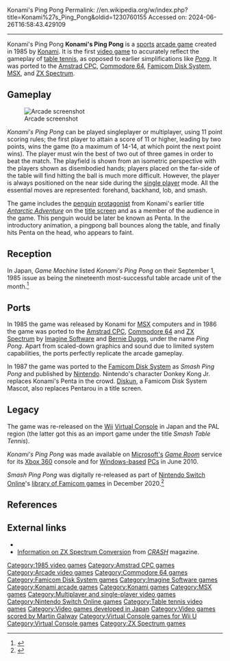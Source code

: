 Konami's Ping Pong
Permalink: //en.wikipedia.org/w/index.php?title=Konami%27s_Ping_Pong&oldid=1230760155
Accessed on: 2024-06-26T16:58:43.429109



------
Konami's Ping Pong
{{Short description|1985 video game}}
{{More footnotes needed|date=February 2008}}
{{Infobox video game
|title = Konami's Ping Pong
|image = Konami's Ping Pong.jpg
|image_size = 245px
|developer = [[Konami]]
|publisher = Konami
|designer = 
|engine = 
|released = '''Arcade'''{{vgrelease|JP|1985}}'''MSX'''{{vgrelease|JP|1985}}'''Famicom Disk System'''{{vgrelease|JP|1987}}'''Virtual Console'''{{vgrelease|JP|November 25, 2008 (Wii)|PAL|July 17, 2009 (Wii)}}{{vgrelease|JP|March 18, 2015 (Wii U)}}
|genre = [[Sports game|Sports]]
|modes = [[Single-player]], [[multiplayer|2-player]]
|arcade system = 
|platforms = [[Arcade game|Arcade]], [[Amstrad CPC]], [[Commodore 64]], [[Famicom Disk System]], [[MSX]], [[ZX Spectrum]]
}}
'''Konami's Ping Pong''' is a [[sports game|sports]] [[arcade game]] created in 1985 by [[Konami]]. It is the first [[video game]] to accurately reflect the gameplay of [[table tennis]], as opposed to earlier simplifications like ''[[Pong]]''.{{Citation needed|date=August 2020}} It was ported to the [[Amstrad CPC]], [[Commodore 64]], [[Famicom Disk System]], [[MSX]], and [[ZX Spectrum]].

==Gameplay==
[[Image:Konami Ping Pong.png|thumb|left|Arcade screenshot]]

''Konami's Ping Pong'' can be played singleplayer or multiplayer, using 11 point scoring rules; the first player to attain a score of 11 or higher, leading by two points, wins the game (to a maximum of 14-14, at which point the next point wins). The player must win the best of two out of three games in order to beat the match. The playfield is shown from an isometric perspective with the players shown as disembodied hands; players placed on the far-side of the table will find hitting the ball is much more difficult.{{Original research inline|date=July 2009}} However, the player is always positioned on the near side during the [[single player]] mode. All the essential moves are represented: forehand, backhand, lob, and smash.

The game includes the [[penguin]] [[protagonist]] from Konami's earlier title ''[[Antarctic Adventure]]'' on the [[title screen]] and as a member of the audience in the game. This penguin would be later be known as Penta. In the introductory animation, a pingpong ball bounces along the table, and finally hits Penta on the head, who appears to faint.

== Reception ==
In Japan, ''Game Machine'' listed ''Konami's Ping Pong'' on their September 1, 1985 issue as being the nineteenth most-successful table arcade unit of the month.<ref>{{cite magazine|title=Game Machine's Best Hit Games 25 - テーブル型TVゲーム機 (Table Videos)|magazine=[[:ja:ゲームマシン|Game Machine]]|issue=267|publisher=[[:ja:アミューズメント通信社|Amusement Press, Inc.]]|date=1 September 1985|page=25|lang=ja}}</ref>

==Ports==
{{Video game reviews
| award1Pub = Crash
| award1 = Smash!<ref>Game review, Crash issue 28, May 1986, page 112</ref>
}}
In 1985 the game was released by Konami for [[MSX]] computers and in 1986 the game was ported to the [[Amstrad CPC]], [[Commodore 64]] and [[ZX Spectrum]] by [[Imagine Software]] and [[Bernie Duggs]], under the name ''Ping Pong''. Apart from scaled-down graphics and sound due to limited system capabilities, the ports perfectly replicate the arcade gameplay.

In 1987 the game was ported to the [[Famicom Disk System]] as ''Smash Ping Pong'' and published by [[Nintendo]]. Nintendo's character Donkey Kong Jr. replaces Konami's Penta in the crowd. [[Diskun]], a Famicom Disk System Mascot, also replaces Pentarou in a title screen.

==Legacy==
The game was re-released on the [[Wii]] [[Virtual Console]] in Japan and the PAL region (the latter got this as an import game under the title ''Smash Table Tennis'').

''Konami's Ping Pong'' was made available on [[Microsoft|Microsoft's]] ''[[Game Room]]'' service for its [[Xbox 360]] console and for [[Microsoft Windows|Windows-based]] [[personal computer|PC]]s in June 2010.

''Smash Ping Pong'' was digitally re-released as part of [[Nintendo Switch Online]]'s [[List of Nintendo Switch Online games#Nintendo Entertainment System|library of Famicom games]] in December 2020.<ref>{{Cite web|url=https://www.gamerevolution.com/news/670118-nintendo-switch-online-nes-update-5-1-0-snes-update-2-1-0-patch-notes|title = Nintendo Switch Online NES Update 5.1.0 and SNES Update 2.1.0 patch notes|date = 18 December 2020}}</ref>

==References==
{{Reflist}}

==External links==
*{{KLOV game|id=8349}}
*[http://www.crashonline.org.uk/28/pingpong.htm Information on ZX Spectrum Conversion] from ''[[CRASH (magazine)|CRASH]]'' magazine.

[[Category:1985 video games]]
[[Category:Amstrad CPC games]]
[[Category:Arcade video games]]
[[Category:Commodore 64 games]]
[[Category:Famicom Disk System games]]
[[Category:Imagine Software games]]
[[Category:Konami arcade games]]
[[Category:Konami games]]
[[Category:MSX games]]
[[Category:Multiplayer and single-player video games]]
[[Category:Nintendo Switch Online games]]
[[Category:Table tennis video games]]
[[Category:Video games developed in Japan]]
[[Category:Video games scored by Martin Galway]]
[[Category:Virtual Console games for Wii U]]
[[Category:Virtual Console games]]
[[Category:ZX Spectrum games]]